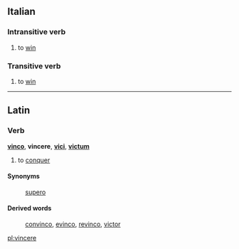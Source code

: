 ==Italian==
===Intransitive verb===
#to [[win]]

===Transitive verb===
#to [[win]]

----
==Latin==
===Verb===
'''[[vinco]]''', '''vincere''', '''[[vici]]''', '''[[victum]]'''

# to [[conquer]]
====Synonyms====
: [[supero]]

====Derived words====
: [[convinco]], [[evinco]], [[revinco]], [[victor]]
[[pl:vincere]]